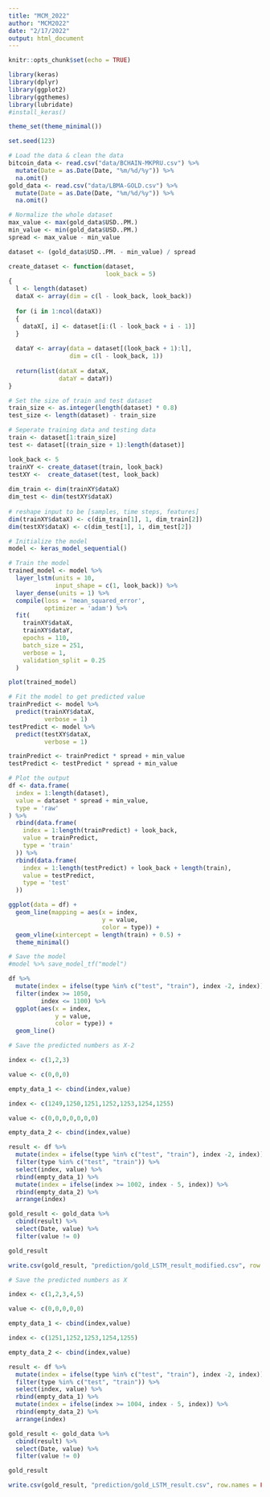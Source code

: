 ```yaml
---
title: "MCM_2022"
author: "MCM2022"
date: "2/17/2022"
output: html_document
---
```


```r
knitr::opts_chunk$set(echo = TRUE)
```

```r
library(keras)
library(dplyr)
library(ggplot2)
library(ggthemes)
library(lubridate)
#install_keras()

theme_set(theme_minimal())

set.seed(123)
```

```r
# Load the data & clean the data
bitcoin_data <- read.csv("data/BCHAIN-MKPRU.csv") %>%
  mutate(Date = as.Date(Date, "%m/%d/%y")) %>%
  na.omit()
gold_data <- read.csv("data/LBMA-GOLD.csv") %>%
  mutate(Date = as.Date(Date, "%m/%d/%y")) %>%
  na.omit()
```

```r
# Normalize the whole dataset
max_value <- max(gold_data$USD..PM.)
min_value <- min(gold_data$USD..PM.)
spread <- max_value - min_value

dataset <- (gold_data$USD..PM. - min_value) / spread
```

```r
create_dataset <- function(dataset,
                           look_back = 5)
{
  l <- length(dataset)
  dataX <- array(dim = c(l - look_back, look_back))
  
  for (i in 1:ncol(dataX))
  {
    dataX[, i] <- dataset[i:(l - look_back + i - 1)]
  }
  
  dataY <- array(data = dataset[(look_back + 1):l],
                 dim = c(l - look_back, 1))
  
  return(list(dataX = dataX,
              dataY = dataY))
}
```

```r
# Set the size of train and test dataset
train_size <- as.integer(length(dataset) * 0.8)
test_size <- length(dataset) - train_size
```

```r
# Seperate training data and testing data
train <- dataset[1:train_size]
test <- dataset[(train_size + 1):length(dataset)]

look_back <- 5
trainXY <- create_dataset(train, look_back)
testXY <-  create_dataset(test, look_back)
 
dim_train <- dim(trainXY$dataX)
dim_test <- dim(testXY$dataX)
 
# reshape input to be [samples, time steps, features]
dim(trainXY$dataX) <- c(dim_train[1], 1, dim_train[2])
dim(testXY$dataX) <- c(dim_test[1], 1, dim_test[2])
```

```r
# Initialize the model
model <- keras_model_sequential()
```

```r
# Train the model
trained_model <- model %>%
  layer_lstm(units = 10,
             input_shape = c(1, look_back)) %>%
  layer_dense(units = 1) %>%
  compile(loss = 'mean_squared_error',
          optimizer = 'adam') %>%
  fit(
    trainXY$dataX,
    trainXY$dataY,
    epochs = 110,
    batch_size = 251,
    verbose = 1,
    validation_split = 0.25
  )

plot(trained_model)
```

```r
# Fit the model to get predicted value
trainPredict <- model %>%
  predict(trainXY$dataX,
          verbose = 1)
testPredict <- model %>%
  predict(testXY$dataX,
          verbose = 1)

trainPredict <- trainPredict * spread + min_value
testPredict <- testPredict * spread + min_value
```

```r
# Plot the output
df <- data.frame(
  index = 1:length(dataset),
  value = dataset * spread + min_value,
  type = 'raw'
) %>%
  rbind(data.frame(
    index = 1:length(trainPredict) + look_back,
    value = trainPredict,
    type = 'train'
  )) %>%
  rbind(data.frame(
    index = 1:length(testPredict) + look_back + length(train),
    value = testPredict,
    type = 'test'
  ))

ggplot(data = df) +
  geom_line(mapping = aes(x = index,
                          y = value,
                          color = type)) +
  geom_vline(xintercept = length(train) + 0.5) +
  theme_minimal()
```

```r
# Save the model
#model %>% save_model_tf("model")
```

```r
df %>% 
  mutate(index = ifelse(type %in% c("test", "train"), index -2, index)) %>%
  filter(index >= 1050,
         index <= 1100) %>% 
  ggplot(aes(x = index,
             y = value,
             color = type)) +
  geom_line()
```

```r
# Save the predicted numbers as X-2

index <- c(1,2,3)

value <- c(0,0,0)

empty_data_1 <- cbind(index,value)

index <- c(1249,1250,1251,1252,1253,1254,1255)

value <- c(0,0,0,0,0,0,0)

empty_data_2 <- cbind(index,value)

result <- df %>% 
  mutate(index = ifelse(type %in% c("test", "train"), index -2, index)) %>% 
  filter(type %in% c("test", "train")) %>% 
  select(index, value) %>% 
  rbind(empty_data_1) %>% 
  mutate(index = ifelse(index >= 1002, index - 5, index)) %>% 
  rbind(empty_data_2) %>% 
  arrange(index)

gold_result <- gold_data %>% 
  cbind(result) %>% 
  select(Date, value) %>% 
  filter(value != 0)

gold_result

write.csv(gold_result, "prediction/gold_LSTM_result_modified.csv", row.names = FALSE)
```

```r
# Save the predicted numbers as X

index <- c(1,2,3,4,5)

value <- c(0,0,0,0,0)

empty_data_1 <- cbind(index,value)

index <- c(1251,1252,1253,1254,1255)

empty_data_2 <- cbind(index,value)

result <- df %>% 
  mutate(index = ifelse(type %in% c("test", "train"), index -2, index)) %>% 
  filter(type %in% c("test", "train")) %>% 
  select(index, value) %>% 
  rbind(empty_data_1) %>% 
  mutate(index = ifelse(index >= 1004, index - 5, index)) %>% 
  rbind(empty_data_2) %>% 
  arrange(index)

gold_result <- gold_data %>% 
  cbind(result) %>% 
  select(Date, value) %>% 
  filter(value != 0)

gold_result

write.csv(gold_result, "prediction/gold_LSTM_result.csv", row.names = FALSE)
```

